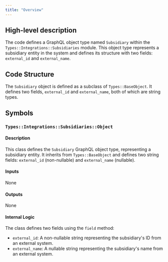 ```yaml
---
title: "Overview"
---
```


## High-level description
The code defines a GraphQL object type named `Subsidiary` within the `Types::Integrations::Subsidiaries` module. This object type represents a subsidiary entity in the system and defines its structure with two fields: `external_id` and `external_name`.

## Code Structure
The `Subsidiary` object is defined as a subclass of `Types::BaseObject`. It defines two fields, `external_id` and `external_name`, both of which are string types.

## Symbols

### `Types::Integrations::Subsidiaries::Object`
#### Description
This class defines the `Subsidiary` GraphQL object type, representing a subsidiary entity. It inherits from `Types::BaseObject` and defines two string fields: `external_id` (non-nullable) and `external_name` (nullable).

#### Inputs
None

#### Outputs
None

#### Internal Logic
The class defines two fields using the `field` method:

* `external_id`: A non-nullable string representing the subsidiary's ID from an external system.
* `external_name`: A nullable string representing the subsidiary's name from an external system.
